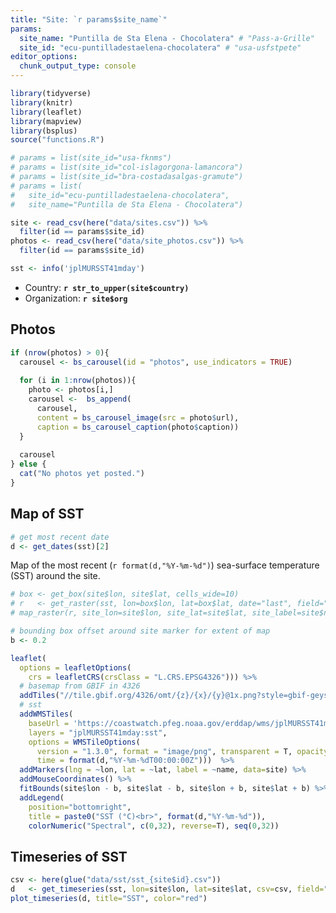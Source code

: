 ```yaml
---
title: "Site: `r params$site_name`"
params:
  site_name: "Puntilla de Sta Elena - Chocolatera" # "Pass-a-Grille"
  site_id: "ecu-puntilladestaelena-chocolatera" # "usa-usfstpete"
editor_options: 
  chunk_output_type: console
---
```


```r
library(tidyverse)
library(knitr)
library(leaflet)
library(mapview)
library(bsplus)
source("functions.R")

# params = list(site_id="usa-fknms")
# params = list(site_id="col-islagorgona-lamancora")
# params = list(site_id="bra-costadasalgas-gramute")
# params = list(
#   site_id="ecu-puntilladestaelena-chocolatera",
#   site_name="Puntilla de Sta Elena - Chocolatera")
```

```r
site <- read_csv(here("data/sites.csv")) %>% 
  filter(id == params$site_id)
photos <- read_csv(here("data/site_photos.csv")) %>% 
  filter(id == params$site_id)
```

```r
sst <- info('jplMURSST41mday')
```

- Country: **`r str_to_upper(site$country)`**
- Organization: **`r site$org`**

## Photos

```r
if (nrow(photos) > 0){
  carousel <- bs_carousel(id = "photos", use_indicators = TRUE)
  
  for (i in 1:nrow(photos)){
    photo <- photos[i,]
    carousel <-  bs_append(
      carousel,
      content = bs_carousel_image(src = photo$url),
      caption = bs_carousel_caption(photo$caption))
  }
  
  carousel
} else {
  cat("No photos yet posted.")
}
```

## Map of SST

```r
# get most recent date
d <- get_dates(sst)[2]
```

Map of the most recent (`r format(d,"%Y-%m-%d")`) sea-surface temperature (SST) around the site.

```r
# box <- get_box(site$lon, site$lat, cells_wide=10)
# r   <- get_raster(sst, lon=box$lon, lat=box$lat, date="last", field="sst")
# map_raster(r, site_lon=site$lon, site_lat=site$lat, site_label=site$name, title="SST")

# bounding box offset around site marker for extent of map
b <- 0.2

leaflet(
  options = leafletOptions(
    crs = leafletCRS(crsClass = "L.CRS.EPSG4326"))) %>%
  # basemap from GBIF in 4326
  addTiles("//tile.gbif.org/4326/omt/{z}/{x}/{y}@1x.png?style=gbif-geyser") %>% 
  # sst
  addWMSTiles(
    baseUrl = 'https://coastwatch.pfeg.noaa.gov/erddap/wms/jplMURSST41mday/request?',
    layers = "jplMURSST41mday:sst",
    options = WMSTileOptions(
      version = "1.3.0", format = "image/png", transparent = T, opacity = 0.7,
      time = format(d,"%Y-%m-%dT00:00:00Z")))  %>%
  addMarkers(lng = ~lon, lat = ~lat, label = ~name, data=site) %>% 
  addMouseCoordinates() %>% 
  fitBounds(site$lon - b, site$lat - b, site$lon + b, site$lat + b) %>% 
  addLegend(
    position="bottomright", 
    title = paste0("SST (°C)<br>", format(d,"%Y-%m-%d")),
    colorNumeric("Spectral", c(0,32), reverse=T), seq(0,32))
```

## Timeseries of SST

```r
csv <- here(glue("data/sst/sst_{site$id}.csv"))
d   <- get_timeseries(sst, lon=site$lon, lat=site$lat, csv=csv, field="sst")
plot_timeseries(d, title="SST", color="red")
```
